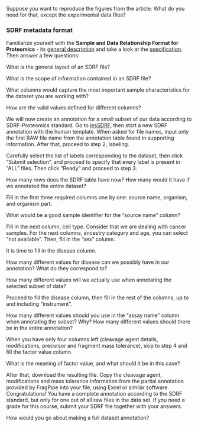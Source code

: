 ::: {.question}
Suppose you want to reproduce the figures from the article. What do you need for that, except the experimental data files?
:::

### SDRF metadata format

Familiarize yourself with the **Sample and Data Relationship Format for Proteomics** - its [general description](https://github.com/bigbio/proteomics-sample-metadata)
and take a look at the [specification](https://github.com/bigbio/proteomics-sample-metadata/blob/master/sdrf-proteomics/README.adoc). Then answer a few questions:

::: {.question}
What is the general layout of an SDRF file?
:::

::: {.question}
What is the scope of information contained in an SDRF file?
:::

::: {.question}
What columns would capture the most important sample characteristics for the dataset you are working with?
:::

::: {.question}
How are the valid values defined for different columns?
:::


We will now create an annotation for a small subset of our data according to SDRF-Proteomics standard. Go to [lesSDRF](https://lessdrf.streamlit.app/),
then start a new SDRF annotation with the human template. When asked for file names, input only the first RAW file name from the annotation table found in supporting information.
After that, proceed to step 2, labeling.

Carefully select the list of labels corresponding to the dataset, then click "Submit selection", and proceed to specify that every label is present in "ALL" files. Then click "Ready" and proceed to step 3.

::: {.question}
How many rows does the SDRF table have now? How many would it have if we annotated the entire dataset?
:::

Fill in the first three required columns one by one: source name, organism, and organism part.

::: {.question}
What would be a good sample identifier for the "source name" column?
:::

Fill in the next column, cell type. Consider that we are dealing with cancer samples. For the next columns, ancestry category and age, you can select "not available".
Then, fill in the "sex" column.

It is time to fill in the disease column.

::: {.question}
How many different values for disease can we possibly have in our annotation? What do they correspond to?
:::

::: {.question}
How many different values will we actually use when annotating the selected subset of data?
:::

Proceed to fill the disease column, then fill in the rest of the columns, up to and including "instrument".

::: {.question}
How many different values should you use in the "assay name" column when annotating the subset? Why? How many different values should there be in the entire annotation?
:::

When you have only four columns left (cleavage agent details, modifications, precursor and fragment mass tolerance), skip to step 4 and fill the factor value column.

::: {.question}
What is the meaning of factor value, and what should it be in this case?
:::

After that, download the resulting file. Copy the cleavage agent, modifications and mass tolerance information from the partial annotation provided by FragPipe into your file,
using Excel or similar software. Congratulations! You have a complete annotation according to the SDRF standard, but only for one out of all raw files in the data set.
If you need a grade for this course, submit your SDRF file together with your answers.

::: {.question}
How would you go about making a full dataset annotation?
:::

